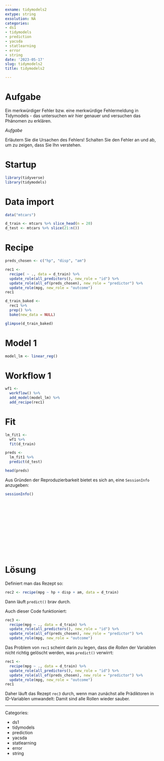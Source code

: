 ```yaml
---
exname: tidymodels2
extype: string
exsolution: NA
categories:
- ds1
- tidymodels
- prediction
- yacsda
- statlearning
- error
- string
date: '2023-05-17'
slug: tidymodels2
title: tidymodels2

---
```








# Aufgabe

Ein merkwürdiger Fehler bzw. eine merkwürdige Fehlermeldung in Tidymodels -
das untersuchen wir hier genauer und versuchen das Phänomen zu erklären.




*Aufgabe*

Erläutern Sie die Ursachen des Fehlers!
Schalten Sie den Fehler an und ab,
um zu zeigen,
dass Sie Ihn verstehen.




# Startup

```r
library(tidyverse)
library(tidymodels)
```



# Data import

```r
data("mtcars")

d_train <- mtcars %>% slice_head(n = 20)
d_test <- mtcars %>% slice(21:n())
```




# Recipe

```r
preds_chosen <- c("hp", "disp", "am")
```




```r
rec1 <- 
  recipe( ~ ., data = d_train) %>% 
  update_role(all_predictors(), new_role = "id") %>% 
  update_role(all_of(preds_chosen), new_role = "predictor") %>% 
  update_role(mpg, new_role = "outcome")
rec1
```



```r
d_train_baked <-
  rec1 %>% 
  prep() %>% 
  bake(new_data = NULL)

glimpse(d_train_baked)
```





# Model 1

```r
model_lm <- linear_reg()
```


# Workflow 1

```r
wf1 <-
  workflow() %>% 
  add_model(model_lm) %>% 
  add_recipe(rec1)
```




#  Fit


```r
lm_fit1 <-
  wf1 %>% 
  fit(d_train)
```






```r
preds <-
  lm_fit1 %>% 
  predict(d_test)

head(preds)
```


Aus Gründen der Reproduzierbarkeit bietet es sich an, eine `SessionInfo` anzugeben:


```r
sessionInfo()
```






</br>
</br>
</br>
</br>
</br>
</br>
</br>
</br>
</br>
</br>

# Lösung


Definiert man das Rezept so:

```r
rec2 <- recipe(mpg ~ hp + disp + am, data = d_train)
```

Dann läuft `predict()` brav durch.


Auch dieser Code funktioniert:


```r
rec3 <- 
  recipe(mpg ~ ., data = d_train) %>% 
  update_role(all_predictors(), new_role = "id") %>% 
  update_role(all_of(preds_chosen), new_role = "predictor") %>% 
  update_role(mpg, new_role = "outcome")

```



Das Problem von `rec1` scheint darin zu legen,
dass die *Rollen* der Variablen nicht richtig gelöscht werden,
was `predict()` verwirrt:




```r
rec1 <- 
  recipe(mpg ~ ., data = d_train) %>% 
  update_role(all_predictors(), new_role = "id") %>% 
  update_role(all_of(preds_chosen), new_role = "predictor") %>% 
  update_role(mpg, new_role = "outcome")
rec1
```


Daher läuft das Rezept `rec3` durch,
wenn man zunächst alle Prädiktoren in ID-Variablen umwandelt: Damit
sind alle Rollen wieder sauber.





---

Categories: 

- ds1
- tidymodels
- prediction
- yacsda
- statlearning
- error
- string

